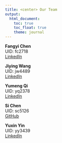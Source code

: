 ```yaml
---
title: <center> Our Team
output: 
  html_document:
    toc: true
    toc_float: true
    theme: journal
---
```


**Fangyi Chen** <br>
UID: fc2718 <br>
[LinkedIn](https://www.linkedin.com/in/fangyi-chen-no10118/) <br>


**Jiying Wang** <br>
UID: jw4489 <br>
[LinkedIn](www.linkedin.com/in/jiying-wang-82694a213) <br>


**Yumeng Qi** <br>
UID: yq2378 <br>
[LinkedIn](https://www.linkedin.com/in/yumeng-qi-9a7232290/) <br>


**Si Chen** <br>
UID: sc5126 <br>
[GitHub](https://github.com/Chance27) <br>


**Yuxin Yin** <br>
UID: yy3439 <br>
[LinkedIn](https://www.linkedin.com/in/irene-y-445745299/) <br>
